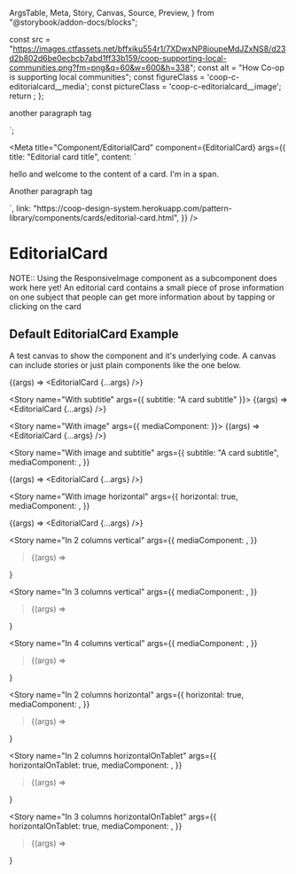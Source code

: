   ArgsTable,
  Meta,
  Story,
  Canvas,
  Source,
  Preview,
} from "@storybook/addon-docs/blocks";


<!-- Set up mediacomponent  -->

  const src =
    "https://images.ctfassets.net/bffxiku554r1/7XDwxNP8ioupeMdJZxNS8/d23d2b802d6be0ecbcb7abd1ff33b159/coop-supporting-local-communities.png?fm=png&q=60&w=600&h=338";
  const alt = "How Co-op is supporting local communities";
  const figureClass = 'coop-c-editorialcard__media';
  const pictureClass = 'coop-c-editorialcard__image';
  return <ResponsiveImage src={src} alt={alt} figureClass={figureClass} pictureClass={pictureClass} />;
};

<p>another paragraph tag</p>`;

<Meta
  title="Component/EditorialCard"
  component={EditorialCard}
  args={{
    title: "Editorial card title",
    content: `<p>hello and welcome to the content of a card. <span>I'm in a span.</span></p>
<p>Another paragraph tag</p>`,
    link:
      "https://coop-design-system.herokuapp.com/pattern-library/components/cards/editorial-card.html",
  }}
/>

# EditorialCard
NOTE:: Using the ResponsiveImage component as a subcomponent does work here yet!
An editorial card contains a small piece of prose information on one subject that people can get more information about by tapping or clicking on the card

## Default EditorialCard Example
A test canvas to show the component and it's underlying code.
A canvas can include stories or just plain components like the one below.

<Canvas>
  <EditorialCard
    title="card title"
    subtitle="card subtitle"
    content={testContent}
  />
</Canvas>

<Story name="Basic">{(args) => <EditorialCard {...args} />}</Story>

<Story name="With subtitle" args={{ subtitle: "A card subtitle" }}>
  {(args) => <EditorialCard {...args} />}
</Story>

<Story name="With image" args={{ mediaComponent: <MediaComponent /> }}>
  {(args) => <EditorialCard {...args} />}
</Story>

<Story
  name="With image and subtitle"
  args={{
    subtitle: "A card subtitle",
    mediaComponent: <MediaComponent />,
  }}
>
  {(args) => <EditorialCard {...args} />}
</Story>


<Story
  name="With image horizontal"
  args={{
    horizontal: true,
    mediaComponent: <MediaComponent />,
  }}
>
  {(args) => <EditorialCard {...args} />}
</Story>

<Story
  name="In 2 columns vertical"
  args={{
    mediaComponent: <MediaComponent />,
  }}
>{(args) =>
  <Grid>
    <GridItem md="6" key="1">
      <EditorialCard {...args} />
    </GridItem>
    <GridItem md="6" key="2">
      <EditorialCard {...args} />
    </GridItem>
  </Grid>
  }
</Story>


<Story
  name="In 3 columns vertical"
  args={{
    mediaComponent: <MediaComponent />,
  }}
>{(args) =>
  <Grid>
    <GridItem md="4" key="1">
      <EditorialCard {...args} />
    </GridItem>
    <GridItem md="4" key="2">
      <EditorialCard {...args} />
    </GridItem>
    <GridItem md="4" key="3">
      <EditorialCard {...args} />
    </GridItem>
  </Grid>
  }
</Story>

<Story
  name="In 4 columns vertical"
  args={{
    mediaComponent: <MediaComponent />,
  }}
>{(args) =>
  <Grid>
    <GridItem md="3" key="1">
      <EditorialCard {...args} />
    </GridItem>
    <GridItem md="3" key="2">
      <EditorialCard {...args} />
    </GridItem>
    <GridItem md="3" key="3">
      <EditorialCard {...args} />
    </GridItem>
    <GridItem md="3" key="4">
      <EditorialCard {...args} />
    </GridItem>
  </Grid>
  }
</Story>


<Story
  name="In 2 columns horizontal"
  args={{
    horizontal: true,
    mediaComponent: <MediaComponent />,
  }}
>{(args) =>
  <Grid>
    <GridItem sm="6" key="1">
      <EditorialCard {...args} />
    </GridItem>
    <GridItem sm="6" key="2">
      <EditorialCard {...args} />
    </GridItem>
  </Grid>
  }
</Story>


<Story
  name="In 2 columns horizontalOnTablet"
  args={{
    horizontalOnTablet: true,
    mediaComponent: <MediaComponent />,
  }}
>{(args) =>
  <Grid>
    <GridItem sm="6" key="1">
      <EditorialCard {...args} />
    </GridItem>
    <GridItem sm="6" key="2">
      <EditorialCard {...args} />
    </GridItem>
  </Grid>
  }
</Story>


<Story
  name="In 3 columns horizontalOnTablet"
  args={{
    horizontalOnTablet: true,
    mediaComponent: <MediaComponent />,
  }}
>{(args) =>
  <Grid>
    <GridItem sm="4" key="1">
      <EditorialCard {...args} />
    </GridItem>
    <GridItem sm="4" key="2">
      <EditorialCard {...args} />
    </GridItem>
    <GridItem sm="4" key="3">
      <EditorialCard {...args} />
    </GridItem>
  </Grid>
  }
</Story>